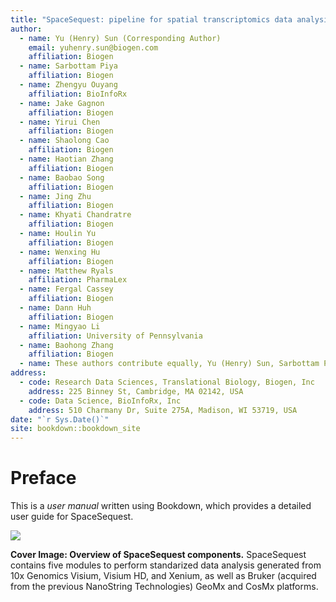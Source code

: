 ```yaml
--- 
title: "SpaceSequest: pipeline for spatial transcriptomics data analysis" 
author:
  - name: Yu (Henry) Sun (Corresponding Author)
    email: yuhenry.sun@biogen.com
    affiliation: Biogen
  - name: Sarbottam Piya
    affiliation: Biogen
  - name: Zhengyu Ouyang
    affiliation: BioInfoRx
  - name: Jake Gagnon
    affiliation: Biogen
  - name: Yirui Chen
    affiliation: Biogen
  - name: Shaolong Cao
    affiliation: Biogen
  - name: Haotian Zhang
    affiliation: Biogen
  - name: Baobao Song
    affiliation: Biogen
  - name: Jing Zhu
    affiliation: Biogen
  - name: Khyati Chandratre
    affiliation: Biogen
  - name: Houlin Yu
    affiliation: Biogen
  - name: Wenxing Hu
    affiliation: Biogen
  - name: Matthew Ryals
    affiliation: PharmaLex
  - name: Fergal Cassey
    affiliation: Biogen
  - name: Dann Huh
    affiliation: Biogen
  - name: Mingyao Li
    affiliation: University of Pennsylvania
  - name: Baohong Zhang
    affiliation: Biogen
  - name: These authors contribute equally, Yu (Henry) Sun, Sarbottam Piya, Zhengyu Ouyang
address:
  - code: Research Data Sciences, Translational Biology, Biogen, Inc
    address: 225 Binney St, Cambridge, MA 02142, USA
  - code: Data Science, BioInfoRx, Inc
    address: 510 Charmany Dr, Suite 275A, Madison, WI 53719, USA
date: "`r Sys.Date()`"
site: bookdown::bookdown_site
---
```


# Preface
This is a *user manual* written using Bookdown, which provides a detailed user guide for SpaceSequest.

[![](https://interactivereport.github.io/SpaceSequest/images/Cover.png)](https://interactivereport.github.io/SpaceSequest/images/Cover.png){target="_blank"}

**Cover Image: Overview of SpaceSequest components.** SpaceSequest contains five modules to perform standarized data analysis generated from 10x Genomics Visium, Visium HD, and Xenium, as well as Bruker (acquired from the previous NanoString Technologies) GeoMx and CosMx platforms.
